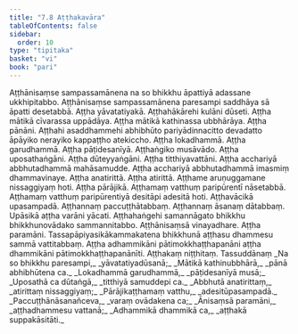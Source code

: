 ```yaml
---
title: "7.8 Aṭṭhakavāra"
tableOfContents: false
sidebar:
  order: 10
type: "tipitaka"
basket: "vi"
book: "pari"
---
```



<DynamicBreadcrumb />

<Division number="328" book="pari" bookNo="5" page="243">

<Paragraph number="1552" book="pari">
Aṭṭhānisaṃse sampassamānena na so bhikkhu āpattiyā adassane ukkhipitabbo. Aṭṭhānisaṃse sampassamānena paresampi saddhāya sā āpatti desetabbā. Aṭṭha yāvatatiyakā. Aṭṭhahākārehi kulāni dūseti. Aṭṭha mātikā cīvarassa uppādāya. Aṭṭha mātikā kathinassa ubbhārāya. Aṭṭha pānāni. Aṭṭhahi asaddhammehi abhibhūto pariyādinnacitto devadatto āpāyiko nerayiko kappaṭṭho atekiccho. Aṭṭha lokadhammā. Aṭṭha garudhammā. Aṭṭha pāṭidesanīyā. Aṭṭhaṅgiko musāvādo. Aṭṭha uposathaṅgāni. Aṭṭha dūteyyaṅgāni. Aṭṭha titthiyavattāni. Aṭṭha acchariyā abbhutadhammā mahāsamudde. Aṭṭha acchariyā abbhutadhammā imasmiṃ dhammavinaye. Aṭṭha anatirittā. Aṭṭha atirittā. Aṭṭhame aruṇuggamane nissaggiyaṃ hoti. Aṭṭha pārājikā. Aṭṭhamaṃ vatthuṃ paripūrentī nāsetabbā. Aṭṭhamaṃ vatthuṃ paripūrentiyā desitāpi adesitā hoti. Aṭṭhavācikā upasampadā. Aṭṭhannaṃ paccuṭṭhātabbaṃ. Aṭṭhannaṃ āsanaṃ dātabbaṃ. Upāsikā aṭṭha varāni yācati. Aṭṭhahaṅgehi samannāgato bhikkhu bhikkhunovādako sammannitabbo. Aṭṭhānisaṃsā vinayadhare. Aṭṭha paramāni. Tassapāpiyasikākammakatena bhikkhunā aṭṭhasu dhammesu sammā vattitabbaṃ. Aṭṭha adhammikāni pātimokkhaṭṭhapanāni aṭṭha dhammikāni pātimokkhaṭṭhapanānīti.

</Paragraph>
</Division>

<Paragraph number="1553" type="center" book="pari">
Aṭṭhakaṃ niṭṭhitaṃ.



</Paragraph>

<Paragraph number="1554" type="center" book="pari">
Tassuddānaṃ


</Paragraph>

<Paragraph number="1555" type="verses" book="pari">
_Na so bhikkhu paresampi,_  
_yāvatatiyadūsanā;_  
_Mātikā kathinubbhārā,_  
_pānā abhibhūtena ca._  

</Paragraph>

<Paragraph number="1556" type="verses" book="pari">
_Lokadhammā garudhammā,_  
_pāṭidesanīyā musā;_  
_Uposathā ca dūtaṅgā,_  
_titthiyā samuddepi ca._  

</Paragraph>

<Paragraph number="1557" type="verses" book="pari">
_Abbhutā anatirittaṃ,_  
_atirittaṃ nissaggiyaṃ;_  
_Pārājikaṭṭhamaṃ vatthu,_  
_adesitūpasampadā._  

</Paragraph>

<Paragraph number="1558" type="verses" book="pari">
_Paccuṭṭhānāsanañceva,_  
_varaṃ ovādakena ca;_  
_Ānisaṃsā paramāni,_  
_aṭṭhadhammesu vattanā;_  
_Adhammikā dhammikā ca,_  
_aṭṭhakā suppakāsitāti._
</Paragraph>